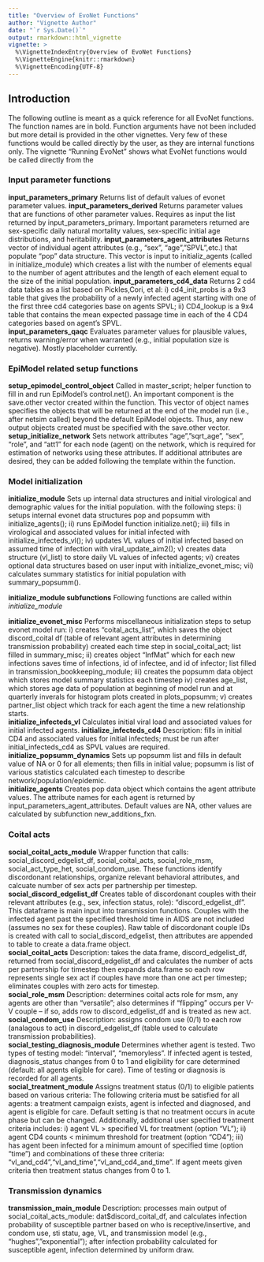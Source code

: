 ```yaml
---
title: "Overview of EvoNet Functions"
author: "Vignette Author"
date: "`r Sys.Date()`"
output: rmarkdown::html_vignette
vignette: >
  %\VignetteIndexEntry{Overview of EvoNet Functions}
  %\VignetteEngine{knitr::rmarkdown}
  %\VignetteEncoding{UTF-8}
---
```

## Introduction
The following outline is meant as a quick reference for all EvoNet functions.  The function names are in bold.  Function arguments have not been included but more detail is provided in the other vignettes. Very few of these functions would be called directly by the user, as they are internal functions only.  The vignette "Running EvoNet" shows what EvoNet functions would be called directly from the

### Input parameter functions
**input_parameters_primary**
Returns list of default values of evonet parameter values.
**input_parameters_derived**
Returns parameter values that are functions of other parameter values.  Requires as input the list returned by input_parameters_primary.  Important parameters returned are sex-specific daily natural mortality values, sex-specific initial age distributions, and heritability.
**input_parameters_agent_attributes**
Returns vector of individual agent attributes (e.g., “sex”, “age”,”SPVL”,etc.) that populate “pop” data structure.  This vector is input to initializ_agents (called in initialize_module) which creates a list with the number of elements equal to the number of agent attributes and the length of each element equal to the size of the initial population.
**input_parameters_cd4_data**
Returns 2 cd4 data tables as a list based on Pickles,Cori, et al: i) cd4_init_probs is a 9x3 table that gives the probability of a newly infected agent starting with one of the first three cd4 categories base on agents SPVL; ii) CD4_lookup is a 9x4 table that contains the mean expected passage time in each of the 4 CD4 categories based on agent’s SPVL.  
**input_parameters_qaqc**
Evaluates parameter values for plausible values, returns warning/error when warranted (e.g., initial population size is negative). Mostly placeholder currently.

### EpiModel related setup functions
**setup_epimodel_control_object**
Called in master_script; helper function to fill in and run EpiModel’s control.net().  An important component is the save.other vector created within the function. This vector of object names specifies the objects that will be returned at the end of the model run (i.e., after netsim called) beyond the default EpiModel objects. Thus, any new output objects created must be specified with the save.other vector.  
**setup_initialize_network**
Sets network attributes “age”,”sqrt_age”, “sex”, “role”, and “att1” for each node (agent) on the network, which is required for estimation of networks using these attributes.  If additional attributes are desired, they can be added following the template within the function.  

### Model initialization
**initialize_module**
Sets up internal data structures and initial virological and demographic values for the initial population. with the following steps: i) setups internal evonet data structures pop and popsumm with initialize_agents(); ii) runs EpiModel function initialize.net(); iii) fills in virological and associated values for initial infected with initialize_infecteds_vl(); iv) updates VL values of initial infected based on assumed time of infection with viral_update_aim2(); v) creates data structure (vl_list) to store daily VL values of infected agents; vi) creates optional data structures based on user input with initialize_evonet_misc; vii) calculates summary statistics for initial population with summary_popsumm().  

**initialize_module subfunctions** Following functions are called within _initialize_module_

**initialize_evonet_misc**
Performs miscellaneous initialization steps to setup evonet model run: i) creates “coital_acts_list”, which saves the object discord_coital df (table of relevant agent attributes in determining transmission probability) created each time step in social_coital_act; list filled in summary_misc; ii) creates object “InfMat” which for each new infections saves time of infections, id of infectee, and id of infector; list filled in transmission_bookkeeping_module; iii) creates the popsumm data object which stores model summary statistics each timestep iv) creates age_list, which stores age data of population at beginning of model run and at quarterly inverals for histogram plots created in plots_popsumm; v) creates partner_list object which track for each agent the time a new relationship starts.   
**initialize_infecteds_vl**
Calculates initial viral load and associated values for initial infected agents.
**initialize_infecteds_cd4**
Description: fills in initial CD4 and associated values for initial infecteds; must be run after initial_infecteds_cd4 as SPVL values are required.  
**initialize_popsumm_dynamics**
Sets up popsumm list and fills in default value of NA or 0 for all elements; then fills in initial value; popsumm is list of various statistics calculated each timestep to describe network/population/epidemic.  
**initialize_agents**
Creates pop data object which contains the agent attribute values.  The attribute names for each agent is returned by input_parameters_agent_attributes. Default values are NA, other values are calculated by subfunction new_additions_fxn.  

### Coital acts 

**social_coital_acts_module**
Wrapper function that calls: social_discord_edgelist_df, social_coital_acts, social_role_msm, social_act_type_het, social_condom_use. These functions identify discordonant relationships, organize relevant behavioral attributes, and calcuate number of sex acts per partnership per timestep.  
**social_discord_edgelist_df**
Creates table of discordonant couples with their relevant attributes (e.g., sex, infection status, role): “discord_edgelist_df”.  This dataframe is main input into transmission functions. Couples with the infected agent past the specified threshold time in AIDS are not included (assumes no sex for these couples).  Raw table of discordonant couple IDs is created with call to social_discord_edgelist, then attributes are appended to table to create a data.frame object.  
**social_coital_acts**
Description: takes the data.frame, discord_edgelist_df, returned from social_discord_edgelist_df and calculates the number of acts per partnership for timestep then expands data.frame so each row represents single sex act if couples have more than one act per timestep; eliminates couples with zero acts for timestep.  
**social_role_msm**
Description: determines coital acts role for msm, any agents are other than “versatile”;  also determines if “flipping” occurs per V-V couple – if so, adds row to discord_edgelist_df and is treated as new act.  
**social_condom_use**
Description: assigns condom use (0/1) to each row (analagous to act) in discord_edgelist_df (table used to calculate transmission probabilities).  
**social_testing_diagnosis_module**
Determines whether agent is tested. Two types of testing model: "interval", "memoryless".  If infected agent is tested, diagnosis_status changes from 0 to 1 and eligibility for care determined (default: all agents eligible for care). Time of testing or diagnosis is recorded for all agents.  
**social_treatment_module**
Assigns treatment status (0/1) to eligible patients based on various criteria: The following criteria must be satisfied for all agents: a treatment campaign exists, agent is infected and diagnosed, and agent is eligible for care.  Default setting is that no treatment occurs in acute phase but can be changed.  Additionally, additional user specified treatment criteria includes: i) agent VL > specified VL for treatment (option “VL”); ii) agent CD4 counts < minimum threshold for treatment (option “CD4”); iii) has agent been infected for a minimum amount of specified time (option “time”) and combinations of these three criteria: "vl_and_cd4","vl_and_time","vl_and_cd4_and_time". If agent meets given criteria then treatment status changes from 0 to 1. 

### Transmission dynamics 

**transmission_main_module**
Description: processes main output of social_coital_acts_module: dat$discord_coital_df,  and calculates infection probability of susceptible partner based on who is receptive/insertive, and condom use, sti statu, age, VL, and transmission model (e.g., “hughes”,”exponential”); after infection probability calculated for susceptible agent, infection determined by uniform draw.
